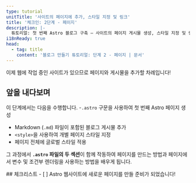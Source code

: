 ```yaml
---
type: tutorial
unitTitle: '사이트의 페이지에 추가, 스타일 지정 및 링크'
title: '체크인: 2단계 - 페이지'
description: |-
  튜토리얼: 첫 번째 Astro 블로그 구축 — 사이트의 페이지 게시물 생성, 스타일 지정 및 링크
i18nReady: true
head:
  - tag: title
    content: '블로그 만들기 튜토리얼: 단계 2 - 페이지 | 문서'
---
```


이제 웹에 작업 중인 사이트가 있으므로 페이지와 게시물을 추가할 차례입니다!

## 앞을 내다보며

이 단계에서는 다음을 수행합니다.
-`.astro` 구문을 사용하여 첫 번째 Astro 페이지 생성
- Markdown (`.md`) 파일이 포함된 블로그 게시물 추가
- `<style>`을 사용하여 개별 페이지 스타일 지정
- 페이지 전체에 글로벌 스타일 적용

 그 과정에서 **`.astro` 파일의 두 섹션**이 함께 작동하여 페이지를 만드는 방법과 페이지에서 변수 및 조건부 렌더링을 사용하는 방법을 배우게 됩니다.

<Box icon="check-list">
## 체크리스트

<Checklist>
- [ ] Astro 웹사이트에 새로운 페이지를 만들 준비가 되었습니다!
</Checklist>
</Box>
